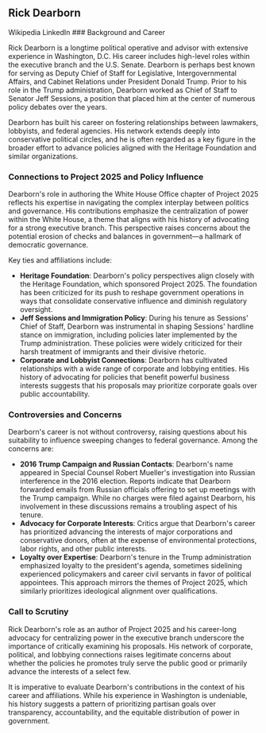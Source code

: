 
## Rick Dearborn

<Link to="https://en.wikipedia.org/wiki/Rick_Dearborn" target="_blank" rel="noopener noreferrer" >
    <Badge className="font-normal" variant={'outline'}><FaWikipediaW className="mr-2" /> Wikipedia</Badge>
</Link>
<Link to="https://www.linkedin.com/in/rick-dearborn-a1702a16a/" target="_blank" rel="noopener noreferrer" >
    <Badge className="font-normal" variant={'outline'}><FaLinkedin className="mr-2" color="#0A66C2" /> LinkedIn</Badge>
</Link>
### Background and Career

Rick Dearborn is a longtime political operative and advisor with extensive experience in Washington, D.C. His career includes high-level roles within the executive branch and the U.S. Senate. Dearborn is perhaps best known for serving as Deputy Chief of Staff for Legislative, Intergovernmental Affairs, and Cabinet Relations under President Donald Trump. Prior to his role in the Trump administration, Dearborn worked as Chief of Staff to Senator Jeff Sessions, a position that placed him at the center of numerous policy debates over the years.

Dearborn has built his career on fostering relationships between lawmakers, lobbyists, and federal agencies. His network extends deeply into conservative political circles, and he is often regarded as a key figure in the broader effort to advance policies aligned with the Heritage Foundation and similar organizations.

### Connections to Project 2025 and Policy Influence

Dearborn's role in authoring the White House Office chapter of Project 2025 reflects his expertise in navigating the complex interplay between politics and governance. His contributions emphasize the centralization of power within the White House, a theme that aligns with his history of advocating for a strong executive branch. This perspective raises concerns about the potential erosion of checks and balances in government—a hallmark of democratic governance.

Key ties and affiliations include:

- **Heritage Foundation**: Dearborn's policy perspectives align closely with the Heritage Foundation, which sponsored Project 2025. The foundation has been criticized for its push to reshape government operations in ways that consolidate conservative influence and diminish regulatory oversight.
- **Jeff Sessions and Immigration Policy**: During his tenure as Sessions' Chief of Staff, Dearborn was instrumental in shaping Sessions' hardline stance on immigration, including policies later implemented by the Trump administration. These policies were widely criticized for their harsh treatment of immigrants and their divisive rhetoric.
- **Corporate and Lobbyist Connections**: Dearborn has cultivated relationships with a wide range of corporate and lobbying entities. His history of advocating for policies that benefit powerful business interests suggests that his proposals may prioritize corporate goals over public accountability.

### Controversies and Concerns

Dearborn's career is not without controversy, raising questions about his suitability to influence sweeping changes to federal governance. Among the concerns are:

- **2016 Trump Campaign and Russian Contacts**: Dearborn's name appeared in Special Counsel Robert Mueller's investigation into Russian interference in the 2016 election. Reports indicate that Dearborn forwarded emails from Russian officials offering to set up meetings with the Trump campaign. While no charges were filed against Dearborn, his involvement in these discussions remains a troubling aspect of his tenure.
- **Advocacy for Corporate Interests**: Critics argue that Dearborn's career has prioritized advancing the interests of major corporations and conservative donors, often at the expense of environmental protections, labor rights, and other public interests.
- **Loyalty over Expertise**: Dearborn's tenure in the Trump administration emphasized loyalty to the president's agenda, sometimes sidelining experienced policymakers and career civil servants in favor of political appointees. This approach mirrors the themes of Project 2025, which similarly prioritizes ideological alignment over qualifications.

### Call to Scrutiny

Rick Dearborn's role as an author of Project 2025 and his career-long advocacy for centralizing power in the executive branch underscore the importance of critically examining his proposals. His network of corporate, political, and lobbying connections raises legitimate concerns about whether the policies he promotes truly serve the public good or primarily advance the interests of a select few.

It is imperative to evaluate Dearborn's contributions in the context of his career and affiliations. While his experience in Washington is undeniable, his history suggests a pattern of prioritizing partisan goals over transparency, accountability, and the equitable distribution of power in government.
